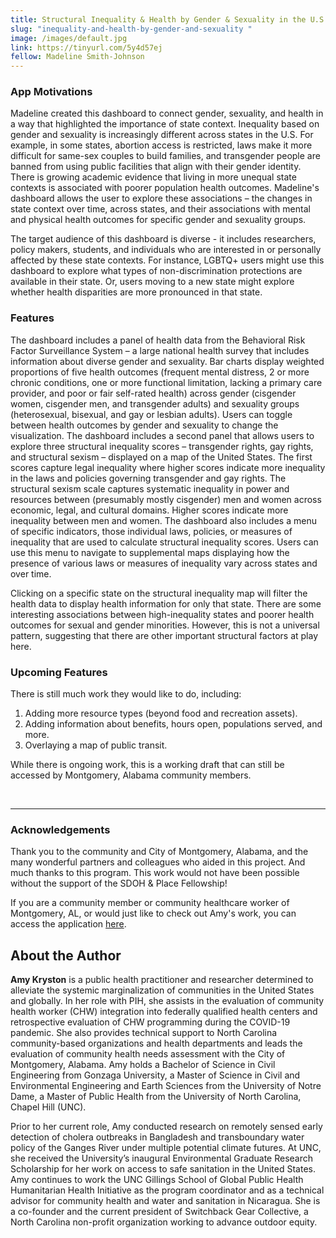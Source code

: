 ```yaml
---
title: Structural Inequality & Health by Gender & Sexuality in the U.S.
slug: "inequality-and-health-by-gender-and-sexuality "
image: /images/default.jpg
link: https://tinyurl.com/5y4d57ej
fellow: Madeline Smith-Johnson
---
```

### **App Motivations**

Madeline created this dashboard to connect gender, sexuality, and health in a way that highlighted the importance of state context. Inequality based on gender and sexuality is increasingly different across states in the U.S. For example, in some states, abortion access is restricted, laws make it more difficult for same-sex couples to build families, and transgender people are banned from using public facilities that align with their gender identity. There is growing academic evidence that living in more unequal state contexts is associated with poorer population health outcomes. Madeline's dashboard allows the user to explore these associations – the changes in state context over time, across states, and their associations with mental and physical health outcomes for specific gender and sexuality groups. 

The target audience of this dashboard is diverse - it includes researchers, policy makers, students, and individuals who are interested in or personally affected by these state contexts. For instance, LGBTQ+ users might use this dashboard to explore what types of non-discrimination protections are available in their state. Or, users moving to a new state might explore whether health disparities are more pronounced in that state.   

### **Features**

The dashboard includes a panel of health data from the Behavioral Risk Factor Surveillance System – a large national health survey that includes information about diverse gender and sexuality. Bar charts display weighted proportions of five health outcomes (frequent mental distress, 2 or more chronic conditions, one or more functional limitation, lacking a primary care provider, and poor or fair self-rated health) across gender (cisgender women, cisgender men, and transgender adults) and sexuality groups (heterosexual, bisexual, and gay or lesbian adults). Users can toggle between health outcomes by gender and sexuality to change the visualization. The dashboard includes a second panel that allows users to explore three structural inequality scores – transgender rights, gay rights, and structural sexism – displayed on a map of the United States. The first scores capture legal inequality where higher scores indicate more inequality in the laws and policies governing transgender and gay rights. The structural sexism scale captures systematic inequality in power and resources between (presumably mostly cisgender) men and women across economic, legal, and cultural domains. Higher scores indicate more inequality between men and women. The dashboard also includes a menu of specific indicators, those individual laws, policies, or measures of inequality that are used to calculate structural inequality scores. Users can use this menu to navigate to supplemental maps displaying how the presence of various laws or measures of inequality vary across states and over time.  

Clicking on a specific state on the structural inequality map will filter the health data to display health information for only that state. There are some interesting associations between high-inequality states and poorer health outcomes for sexual and gender minorities. However, this is not a universal pattern, suggesting that there are other important structural factors at play here.

### **Upcoming Features**

There is still much work they would like to do, including:

1. Adding more resource types (beyond food and recreation assets). 
2. Adding information about benefits, hours open, populations served, and more. 
3. Overlaying a map of public transit.

While there is ongoing work, this is a working draft that can still be accessed by Montgomery, Alabama community members.

<br/>

- - -

### **Acknowledgements**

Thank you to the community and City of Montgomery, Alabama, and the many wonderful partners and colleagues who aided in this project. And much thanks to this program. This work would not have been possible without the support of the SDOH & Place Fellowship!

If you are a community member or community healthcare worker of Montgomery, AL, or would just like to check out Amy's work, you can access the application [here](https://akryston.shinyapps.io/final_map/).

## About the Author

**Amy Kryston** is a public health practitioner and researcher determined to alleviate the systemic marginalization of communities in the United States and globally. In her role with PIH, she assists in the evaluation of community health worker (CHW) integration into federally qualified health centers and retrospective evaluation of CHW programming during the COVID-19 pandemic. She also provides technical support to North Carolina community-based organizations and health departments and leads the evaluation of community health needs assessment with the City of Montgomery, Alabama. Amy holds a Bachelor of Science in Civil Engineering from Gonzaga University, a Master of Science in Civil and Environmental Engineering and Earth Sciences from the University of Notre Dame, a Master of Public Health from the University of North Carolina, Chapel Hill (UNC).

Prior to her current role, Amy conducted research on remotely sensed early detection of cholera outbreaks in Bangladesh and transboundary water policy of the Ganges River under multiple potential climate futures. At UNC, she received the University’s inaugural Environmental Graduate Research Scholarship for her work on access to safe sanitation in the United States. Amy continues to work the UNC Gillings School of Global Public Health Humanitarian Health Initiative as the program coordinator and as a technical advisor for community health and water and sanitation in Nicaragua. She is a co-founder and the current president of Switchback Gear Collective, a North Carolina non-profit organization working to advance outdoor equity.
